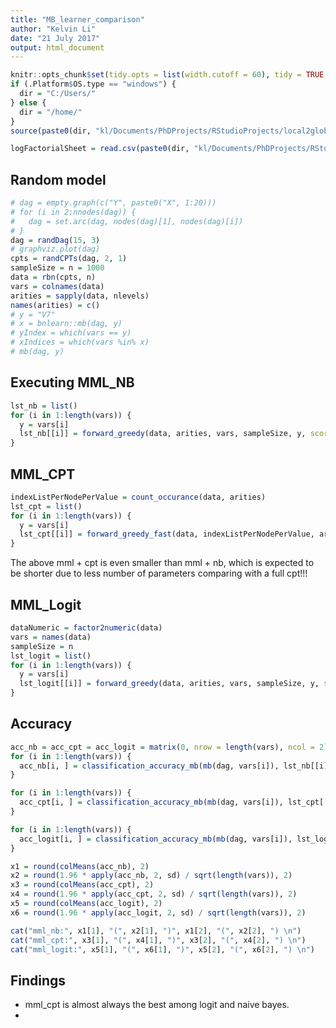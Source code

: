 ---
title: "MB_learner_comparison"
author: "Kelvin Li"
date: "21 July 2017"
output: html_document
---

```{r global_options, include=F, warning=F, message=F, eval=T, echo=F, message=F}
knitr::opts_chunk$set(tidy.opts = list(width.cutoff = 60), tidy = TRUE, echo = F, eval = T)
if (.Platform$OS.type == "windows") {
  dir = "C:/Users/"
} else {
  dir = "/home/"
}
source(paste0(dir, "kl/Documents/PhDProjects/RStudioProjects/local2global/scripts/load_libraries.R"))

logFactorialSheet = read.csv(paste0(dir, "kl/Documents/PhDProjects/RStudioProjects/local2global/logFactorial_1to10000.csv")) 
````

## Random model
```{r}
# dag = empty.graph(c("Y", paste0("X", 1:20)))
# for (i in 2:nnodes(dag)) {
#   dag = set.arc(dag, nodes(dag)[1], nodes(dag)[i])
# }
dag = randDag(15, 3)
# graphviz.plot(dag)
cpts = randCPTs(dag, 2, 1)
sampleSize = n = 1000
data = rbn(cpts, n)
vars = colnames(data)
arities = sapply(data, nlevels)
names(arities) = c()
# y = "V7"
# x = bnlearn::mb(dag, y)
# yIndex = which(vars == y)
# xIndices = which(vars %in% x)
# mb(dag, y)
```

## Executing MML_NB
```{r, eval = T}
lst_nb = list()
for (i in 1:length(vars)) {
  y = vars[i]
  lst_nb[[i]] = forward_greedy(data, arities, vars, sampleSize, y, score = mml_nb)
}

```

## MML_CPT
```{r}
indexListPerNodePerValue = count_occurance(data, arities)
lst_cpt = list()
for (i in 1:length(vars)) {
  y = vars[i]
  lst_cpt[[i]] = forward_greedy_fast(data, indexListPerNodePerValue, arities, sampleSize, y, logFactorialSheet, base = exp(1))
}
```
The above mml + cpt is even smaller than mml + nb, which is expected to be shorter due to less number of parameters comparing with a full cpt!!!

## MML_Logit

```{r}
dataNumeric = factor2numeric(data)
vars = names(data)
sampleSize = n
lst_logit = list()
for (i in 1:length(vars)) {
  y = vars[i]
  lst_logit[[i]] = forward_greedy(data, arities, vars, sampleSize, y, score = mml_logit, dataNumeric = dataNumeric)
}
```

## Accuracy
```{r}
acc_nb = acc_cpt = acc_logit = matrix(0, nrow = length(vars), ncol = 2)
for (i in 1:length(vars)) {
  acc_nb[i, ] = classification_accuracy_mb(mb(dag, vars[i]), lst_nb[[i]], vars, vars[i])  
}

for (i in 1:length(vars)) {
  acc_cpt[i, ] = classification_accuracy_mb(mb(dag, vars[i]), lst_cpt[[i]], vars, vars[i])  
}

for (i in 1:length(vars)) {
  acc_logit[i, ] = classification_accuracy_mb(mb(dag, vars[i]), lst_logit[[i]], vars, vars[i])  
}

x1 = round(colMeans(acc_nb), 2)
x2 = round(1.96 * apply(acc_nb, 2, sd) / sqrt(length(vars)), 2)
x3 = round(colMeans(acc_cpt), 2)
x4 = round(1.96 * apply(acc_cpt, 2, sd) / sqrt(length(vars)), 2)
x5 = round(colMeans(acc_logit), 2)
x6 = round(1.96 * apply(acc_logit, 2, sd) / sqrt(length(vars)), 2)

cat("mml_nb:", x1[1], "(", x2[1], ")", x1[2], "(", x2[2], ") \n")
cat("mml_cpt:", x3[1], "(", x4[1], ")", x3[2], "(", x4[2], ") \n")
cat("mml_logit:", x5[1], "(", x6[1], ")", x5[2], "(", x6[2], ") \n")
```

## Findings
* mml_cpt is almost always the best among logit and naive bayes. 
* 



